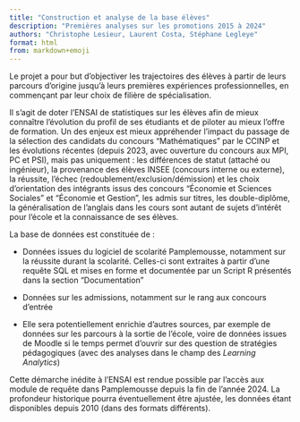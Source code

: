 ```yaml
---
title: "Construction et analyse de la base élèves"
description: "Premières analyses sur les promotions 2015 à 2024"
authors: "Christophe Lesieur, Laurent Costa, Stéphane Legleye"
format: html
from: markdown+emoji
---
```


Le projet a pour but d'objectiver les trajectoires des élèves à partir de leurs parcours d'origine jusqu'à leurs premières expériences professionnelles, en commençant par leur choix de filière de spécialisation.

Il s'agit de doter l'ENSAI de statistiques sur les élèves afin de mieux connaître l'évolution du profil de ses étudiants et de piloter au mieux l'offre de formation. Un des enjeux est mieux appréhender l'impact du passage de la sélection des candidats du concours "Mathématiques" par le CCINP et les évolutions récentes (depuis 2023, avec ouverture du concours aux MPI, PC et PSI), mais pas uniquement : les différences de statut (attaché ou ingénieur), la provenance des élèves INSEE (concours interne ou externe), la réussite, l'échec (redoublement/exclusion/démission) et les choix d'orientation des intégrants issus des concours "Économie et Sciences Sociales" et "Économie et Gestion", les admis sur titres, les double-diplôme, la généralisation de l'anglais dans les cours sont autant de sujets d'intérêt pour l'école et la connaissance de ses élèves.

La base de données est constituée de :

-   Données issues du logiciel de scolarité Pamplemousse, notamment sur la réussite durant la scolarité. Celles-ci sont extraites à partir d'une requête SQL et mises en forme et documentée par un Script R présentés dans la section "Documentation"

-   Données sur les admissions, notamment sur le rang aux concours d'entrée

-   Elle sera potentiellement enrichie d'autres sources, par exemple de données sur les parcours à la sortie de l'école, voire de données issues de Moodle si le temps permet d'ouvrir sur des question de stratégies pédagogiques (avec des analyses dans le champ des *Learning Analytics*)

Cette démarche inédite à l'ENSAI est rendue possible par l'accès aux module de requête dans Pamplemousse depuis la fin de l'année 2024. La profondeur historique pourra éventuellement être ajustée, les données étant disponibles depuis 2010 (dans des formats différents).
